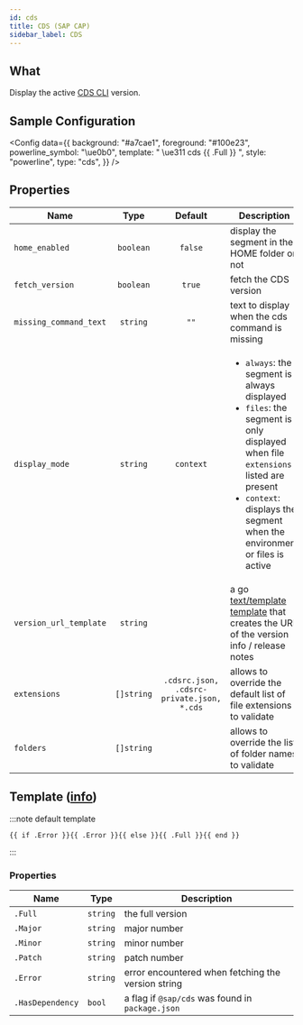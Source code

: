 ```yaml
---
id: cds
title: CDS (SAP CAP)
sidebar_label: CDS
---
```


## What

Display the active [CDS CLI][sap-cap-cds] version.

## Sample Configuration


<Config
  data={{
    background: "#a7cae1",
    foreground: "#100e23",
    powerline_symbol: "\ue0b0",
    template: " \ue311 cds {{ .Full }} ",
    style: "powerline",
    type: "cds",
  }}
/>

## Properties

| Name                   | Type       | Default                                   | Description                                                                                                                                                                                                                          |
| ---------------------- | :--------: | :---------------------------------------: | ------------------------------------------------------------------------------------------------------------------------------------------------------------------------------------------------------------------------------------ |
| `home_enabled`         | `boolean`  | `false`                                   | display the segment in the HOME folder or not                                                                                                                                                                                        |
| `fetch_version`        | `boolean`  | `true`                                    | fetch the CDS version                                                                                                                                                                                                                |
| `missing_command_text` | `string`   | `""`                                      | text to display when the cds command is missing                                                                                                                                                                                      |
| `display_mode`         | `string`   | `context`                                 | <ul><li>`always`: the segment is always displayed</li><li>`files`: the segment is only displayed when file `extensions` listed are present</li><li>`context`: displays the segment when the environment or files is active</li></ul> |
| `version_url_template` | `string`   |                                           | a go [text/template][go-text-template] [template][templates] that creates the URL of the version info / release notes                                                                                                                |
| `extensions`           | `[]string` | `.cdsrc.json, .cdsrc-private.json, *.cds` | allows to override the default list of file extensions to validate                                                                                                                                                                   |
| `folders`              | `[]string` |                                           | allows to override the list of folder names to validate                                                                                                                                                                              |

## Template ([info][templates])

:::note default template

```template
{{ if .Error }}{{ .Error }}{{ else }}{{ .Full }}{{ end }}
```

:::

### Properties

| Name             | Type     | Description                                        |
| ---------------- | -------- | -------------------------------------------------- |
| `.Full`          | `string` | the full version                                   |
| `.Major`         | `string` | major number                                       |
| `.Minor`         | `string` | minor number                                       |
| `.Patch`         | `string` | patch number                                       |
| `.Error`         | `string` | error encountered when fetching the version string |
| `.HasDependency` | `bool`   | a flag if `@sap/cds` was found in `package.json`   |

[go-text-template]: https://golang.org/pkg/text/template/
[templates]: configuration/templates.mdx
[sap-cap-cds]: https://cap.cloud.sap/docs/tools/#command-line-interface-cli
